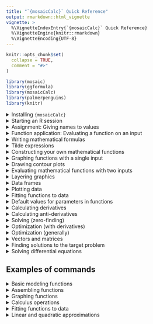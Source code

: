 ```yaml
---
title: "`{mosaicCalc}` Quick Reference"
output: rmarkdown::html_vignette
vignette: >
  %\VignetteIndexEntry{`{mosaicCalc}` Quick Reference}
  %\VignetteEngine{knitr::rmarkdown}
  %\VignetteEncoding{UTF-8}
---
```


```r
knitr::opts_chunk$set(
  collapse = TRUE,
  comment = "#>"
)
```

```r
library(mosaic)
library(ggformula)
library(mosaicCalc)
library(palmerpenguins)
library(knitr)
```

<details>
<summary>Installing `{mosaicCalc}`</summary>
First, install R and RStudio according to the instructions given by your instructor. Opening R or RStudio will present you with an "R console."

Then, you need to install the `{mosaicCalc}` software and a lot of related software. Do this from your R console:

```r
install.packages("mosaic", "ggformula", "mosaicCalc")
```

This will take some minutes, but the process is entirely automatic. 

You only need to install the packages once. If you switch to another computer, however, you may need to install the packages on that computer.
</details>

<details>
<summary>Starting an R session</summary>

When you sit down to work with `{mosaicCalc}`, you need to have an "R session" started. This is typically accomplished by clicking on the RStudio icon: 

![](www/rstudio-icon.png)

Alternatively, you may still have an R session open from your previous activities. 

Before you can use `{mosaicCalc}`, you need to tell R to access the software. This is done with

```r
library(mosaicCalc)
``` 

If you fail to do this, when you start using `{mosaicCalc}` functions you will encounter an error message in this format
```
Error in makeFun() : could not find function "makeFun"
```

To fix this, go back and run the `library(mosaicCalc)` command again.
</details>

<details>
<summary>Assignment: Giving names to values</summary>

* `x <- 2`
    - *What it does* Stores the value 2 under the name `x`
    - *Vocabulary* 
        - This is an ***assignment statement***
        - `<-` is the ***assignment operator***
        - Overall, the effect of the command is to ***assign a name to the value 2***
    - *Notes*
        - You make the left-pointing arrow by using the "less than" sign followed by a hyphen.
        - Your commands will be more readable if you put a space on either side of `<-`. But never put a space between the two characters in the arrow.
        - `2 <- x` might make sense to a human, but in R it will lead to an error message, "invalid(do_set) left-hand side to assignment." 
        - An assignment statement does not have any printed output, so there will be no indication of having done anything, other than the absence of error messages.

* `x` (or any other name)
    - *What it does* Provides the value previous stored under that name
    - *Vocabulary* ***Names*** are assigned to ***objects***.
    - *Notes* 
        - A name can be used as a complete command, with the result of printing to the screen the object stored under that name.
        - Valid names cannot contain spaces, or any punctuation character except `.` and `_`
        - Valid names cannot start with a numeral.
</details>

<!------------------------------------------>


<details>
<summary>Function application: Evaluating a function on an input</summary>

* `sqrt(3)` 
    - *What it does* The first example calculates $\sqrt{3}$. 
    - *Vocabulary*
        - `sqrt` is the name of a  ***function***
        - 3 is the input to the function `sin`. Another word for input is ***argument***. 
        - The parentheses surrounding the argument come after the function name. `sin(3)` causes the sine calculation to be carried out. 
    - *Notes*
        - Spaces are allowed just about anywhere, but not in the middle of a name.
        - If you capitalize one of the functions, you get an error message such as "could not find function \"Sin\"."
        - Later, you will write statements like `sqrt(x)`. For this to work, `x` must have been previously assigned to a value. If there is no such assignment, you'll get an error code such as "object \"x\" not found." 
</details>

<!---------------------------------->

<details>
<summary>Writing mathematical formulas</summary>

* `(3 + 7 * sin(2*pi*x)) / (x^2 - 4)` 
   - *What it does* Expresses a formula which would traditionally be written  $$\frac{3 + 7\,\sin(2 \pi x)}{x^2 - 4}$$
   - *Vocabulary*
       - The outer parentheses in `(3 + 7 * sin(2*pi*x))` are ***grouping parentheses***. Grouping parentheses do what you would expect: govern the order of the operations.
       - The parentheses following `sin` in `sin(2*pi*x)` are ***function evaluation parentheses***. These signal to R that you want to evaluate the function on the input contained inside the parentheses.
   - *Notes*
       - You can always identify function evaluation parentheses, since they will be immediately preceeded by the name of a function. Grouping parentheses are not preceeded by a function name.
       - You will use grouping parentheses more often in R than in traditional notation, because there is no use of superscripts or $\div$ in R. All commands are a line of typewriter characters.
       - Multiplication must be made explicit, using the `*` character.
       - Exponentiation is signified with the `^` character, as in `x^2`
       - Giving the above as a stand-alone calculator-style command will fail, unless you have previously assigned values to each of the names (e.g. `x`) used in the formula. Typically you will write formulas in ***tilde expressions***. (See below.)
</details>
<!---------------------------------->

<details>
<summary>Tilde expressions</summary>
A ***tilde expression*** is a special feature of R that let's you write down a mathematical expression without having the expression evaluated. We use tilde expressions to construct our own mathematical functions and for a handful of other, related purposes such as plotting.

* `y^2 + 3*y ~ y`
    - *What it does* A tilde expression does ***not*** cause any computation to be done. It is simply a way of writing down a mathematical relationship for use later on.
    - *Vocabulary*
        - The ***tilde*** is a character little used in English. It looks like <span style="font-size: 30pt;">~</span>. Most US keyboards place it in the upper-left key. 
        - There are two R expressions involved, one on the ***left-hand side*** of the tilde, the other on the ... need we say it? ... ***right-hand side***. In the example, `y^2 + 3*y` is the left-hand side and plain, ordinary `y` is on the right-hand side.
        - In R/mosaic, The translation of tilde into English is any of the following: "[left] is a function of [right]", or "[left] versus [right]" or "[left] depends on [right]". 
    - *Notes*
        - You will always use a tilde expression as an ***argument to a function***. It is merely a description of how the two sides are related and doesn't by itself cause any computation to be done. As such, you will never use it as a stand-alone command.
        - Many of the tilde expressions we use in *MOSAIC Calculus* will have more than one name in the right-hand side expression. The multiple names are separated by `+` or `&` (either will do). The `+` does not mean "add them," it's merely a way of saying "and." For instance, the right-hand side in `3*x*exp(y) ~ x + y"


</details>
<!---------------------------------->

<details>
<summary>Constructing your own mathematical functions</summary>

```r
g <- makeFun(2 + 3*x - 7*x^2 ~ .)
```

* `g <- makeFun(2 + 3*x - 7*x^2 ~ .)`
    - *What it does* Creates an R function named `g` corresponding to $g(x)\equiv 2 + 3x - 7\,x^2$
    - *Vocabulary* 
        - `makeFun()` is a ***function constructor***
        - The argument to `makeFun()` is a ***tilde expression***
    - *Notes*
        - A tilde expression is always centered on the special character named  "tilde": <span style="font-size: 30pt;">~</span>. Tilde expressions have a right side and a left side. 
        - For `makeFun()` the right side should be a simple period (`.`) 
        - Like all names, `makeFun()` is ***case sensitive***. So using `makefun` (note: lower-case `f` in `fun`) won't work.
        - If you use just the name of your function as a command, that is, `g`, you will get the output
    ```r
    g
    ```

    The first line tells you that you defined g as a function of x.  The second line tells the formula for it.  The third line is relevant only to advanced R programmers; you can ignore it. 
        
        
</details>

<!---------------------------------->

<details>
<summary>Graphing functions with a single input</summary>

* `slice_plot(exp(x) ~ x, bounds(x = -3 : 3))`
    - *What it does* Draws a graph of the function $e^x$ with the horizontal axis running from $-3 \leq x \leq 3$.
    - *Vocabulary* 
        - The first argument is a ***tilde expression***. This is a general pattern in `{mosaicCalc}` commands.
        - The second argument specifies the ***bounds*** to use in the graph, that is, the extent of the horizontal axis. This will **always** be in the form shown above: applying the `bounds()` function to a ***named argument***.
        - A named argument consists of two parts: a name and an R expression. In the example, the name is `x` and the R expression is $-3 : 3$. That R expression means "from -3 to 3." The colon (`:`) is essential punctuation; it's what separates grammatically the lower end of the bounds from the upper end. (For experienced R users: If you prefer to use the form `c(-3,3)` instead of the colon, that works. For specialized R programmers: The ordinary integer orientation of `:` is suspended within `bounds()` so the limits you give will be treated exactly.) 
        - The plotting function is called `slice_plot()` because we think of a function of one input as a slice of a multivariable surface, but we won’t get into that immediately.
    - *Notes*
        - Used as shown above, there will be **three consecutive closing parentheses** at the end of the command.
        - The argument to `bounds()` will always be named. That name should match the one on the right-hand side of the tilde expression. 
        - You will always use `:` to collect together the lower and upper bounds of the graphics frame. To graph the function from 0 to 10, you would replace the `-3:3` with `0:10`.
        - The extent of the vertical axis, that is, the ***range***, is determined automatically.
    - *Useful additional arguments* 
        - You can draw the function in a color by adding an additional argument, e.g. `color="blue"`. To see the full list of named colors in R, give the command `colors()` in a sandbox. (You need the empty parentheses, otherwise you'll be shown the software underlying the list of colors.) Notice that the color should always be in quotes, e.g. `"green"` or `"darkorchid"`.
        - You can draw a thicker curve with the `size` argument, for instance `size=2`.
        - If you want the curve to be semi-transparent, for instance so that you can see another curve underneath, use the argument `alpha = 0.2`. The alpha value can range from 0.0 (completely invisible) to 1.0 (completely opaque).
    - *Common mistakes*
        - If you type `slice_plot(exp(x)~x, bounds(-3:3)))` (leaving out the name `x` inside `bounds()`), you get an error of, "Bounds involves 0 variables, but function has 1"
        - If you type `slice_plot(exp(x)~x, bounds(t=-3:3))` (mismatching names in tilde expression and bounds), you get an error of, "Bounds has variable(s) t but function has argument(s) named x"
        - If you type `slice_plot(exp(x), bounds(x=-3:3))` (forgetting the `~x` in the tilde expression), you get an error of, "object 'x' not found"
        - If you type `slice_plot(exp(x)~x)`, you get an error of, "bounds must be specified when there is no preceeding layer."  Aside from the misspelling of preceding, this is telling the user that there wasn’t a previous graph to pull the bounds from, so you need to specify the bounds as an argument to `slice_plot()`.
        - If you leave out a closing parenthesis, you will get the admittedly cryptic error of, "Error in parse(text = x, keep.source = TRUE) : <text>:4:0: unexpected end of input 2:…" 

</details>
<!---------------------------------->
<details>
<summary>Drawing contour plots</summary>
In *MOSAIC Calculus*, we generally use a contour-plot format to display graphically a function with two inputs. This is done in much the same way as `slice_plot()`.

* `contour_plot(3 + 2*x - 4*y + 0.5*x*y ~ x & y, bounds(x=-5 : 5), y=0 : 10))`
    - *What it does* Draws a contour plot in a graphics frame with two dimensions.
    - *Vocabulary* Nothing here that you haven't seen in `slice_plot()`: tilde expression, bounds, ...
    - *Notes*
        - The tilde expression names two inputs on the right-hand side. Those names should match the ones in the left-hand side and in the arguments to `bounds()`.
        - The right-hand side of the tilde can be written either with `+` or `&`. Both have the same effect.
        - There are **two arguments** to `bounds()`, one for each of the two inputs to the function being plotted.
        - The input represented on the horizontal axis is determined by the first name in the arguments to `bounds()`. The vertical axis is set by the second name.
        - The extent of the bounds for one input doesn't need to match the extent for the other input. 
    - *Useful additional arguments* After the tilde expression and the `bounds()` statement, you can add additional named arguments, separated as always by commas, to customize your graph.
        - `skip = 0` Label every one of the contours, rather than the default of skipping one between labels.
        - `filled = FALSE` Don't color in the background. This is particularly useful when showing two or more graphical layers.
        - `contour_color = "blue"` (or any other color) Instead of using the function output level to determine the color of each contour, use just one color for all. This is useful when, for example, you want to show just the zero contour of each of two functions.
</details>
<!---------------------------------->
<details>
<summary>Evaluating mathematical functions with two inputs</summary>
When you use `makeFun()` to define a function of two inputs, the created function will take two arguments, one for each of the inputs. Those arguments are named and it is a good idea when evaluating the function you created using the names explicitly.

```r
h <- makeFun(x + 15*y - x*y ~ .)
```

* `h(y=3, x=2)`
    - *What it does* Evaluates the function $h()$ with the $x$ input set to 2 and the $y$ input set to 3.
    - *Vocabulary* 
        - ***Named inputs*** let you direct a value to a specific input.
    - *Notes*
        - The way we defined the example function `h()`, the first argument will be `x` and the second `y`. So you could perform the same evaluation as in the above command with `h(2, 3)`. But it's easy to forget or mistake the order of the arguments. Using the named-argument style makes it clearer which value is intended for which argument.
        - You may notice commands like `slice_plot(h(x=x, y=3) ~ x, bounds(x=-1:1))`. At first glance, this may look silly. What it means is that the $x$ argument to $h()$ will take on the set of values inside the bounds, which is itself written in terms of $x$.


</details>


<!---------------------------------->
<details>
<summary>Layering graphics</summary>
Sometimes you may want to compare two or more functions in the same graphics frame. You do this by drawing the individual functions in the usual way, but connecting the commands with a ***pipe***, signified by the token `%>%`

* `slice_plot(x^2 ~ x, bounds(x=-2:2)) %>% slice_plot(sin(x) ~ x, color="blue")`
    - *What it does* Overlays one graphics layer on another.
    - *Vocabulary* 
        - The `%>%` symbol is pronounced "***pipe***"
        - A command involving a pipe is called a ***pipeline***. Think of the calculation as flowing from one command to the next, left to right.
    - *Notes*
        - If you have specified the `bounds()` at an early stage in the pipeline, you don't need to specify it again in the later plotting commands. But, if you want, feel free to set the bounds explicitly. This is helpful if you want the graphics bounds to be different for the different layers.
        - It's a good idea to write a pipeline with one line for each stage, with the pipe symbol at the **end** of each stage. Like this:
    ```r
    slice_plot(x^2 ~ x, bounds(x=-2:2)) %>%
      slice_plot(sin(x) ~ x, color="blue")
    ```
        - You can add as many stages as you like to the pipeline. Each stage will add a new graphics layer. But remember that the last stage **should not** be followed by the pipe symbol.
</details>




<!---------------------------------->
<details>
<summary>Data frames</summary>
Essentially all of the data we use in this course is arranged as ***data frames***. (This is also true in statistics and data science generally.) A data frame is a rectangular array. Each column is called a **variable**, each row is a *case*. For instance, in a data frame about people, each row might be an individual person. The different variables record different aspects of that person: height, age, sex, state of residence, etc. All of the entries within a column must be the same kind of thing: a number for height, a postal abbreviation for state, and so on. There are three kinds of things you will do with data frames:

1. Look at them to orient yourself or browse. 
2. Access a variable.
3. **Wrangle** them, for example extracting a subset of cases or combining data from two different data frames. Data wrangling is an important skill, but it isn't the topic of this course. So when you need to wrangle data, we'll tell you how. 

For this course, almost all data will be provided by giving you the name of dataframes. Sometimes this name will be simple and in the usual form, e.g. `EbolaAll`. Other time, the name will be preceded with information about where the computer should look for the data, e.g. `palmerpenguins::penguins`. 

Some simple, helpful commands for orienting yourself to a data frame:
- `names(EbolaAll)` tells you the names of the columns in the data frame.
- `head(EbolaAll)` shows the first several rows.
- `DT::datatable(EbolaAll)` will show the entire data frame interactively, allowing you to page through the data.
- `help(EbolaAll)` displays documentation about the data frame.

Once you know the basic facts of a data frame---what the variable names are and what kind of thing each variable records---you are ready to use the data in your work. Two common tasks are (1) to plot one variable versus another and (2) to use the variables in some calculation, such as fitting a model. Both tasks use much the same syntax based on ***tilde expressions***. 

For instance: 

1. to plot the number of Ebola cases in Guinea versus date: `gf_point(Gcases ~ Date, data = EbolaAll)`. (See the "plotting data" section of this document.) The variable names (`Gcases` and `Date`) are used in the tilde expression, while the name of the data frame is specified in other argument, the named argument `data=`.
2. For model-fitting, see below.

</details>

<!---------------------------------->
<details>
<summary>Plotting data</summary>
There is one type of data graphic that we will be using in this course: the ***point plot*** (also known as a "scatter plot"). There are, of course, many other kinds of statistical graphics such as density plots, jittered plots, etc. which you will learn about in a statistics course, but we will not use them here.

A point plot always involves two variables from a data frame. To illustrate, consider the `palmerpenguins::penguins` data frame, where each case is a individual penguin.

```r
kable(penguins)
```

Suppose we want to look at flipper length versus body mass. The appropriate command is:
```r
gf_point(flipper_length_mm ~ body_mass_g, data = palmerpenguins::penguins)
```
Each row in the data frame generates one dot in the plot: the $y$ and $x$ coordinates of the dot are set by the value of the variables named in the tilde expression. $y$ is always the first name, on the left-hand side of the tilde.

There is a wide variety of ways to customize the plot: size, shape, transparency of the dots, etc. A statistics course can show you why you would want to use these modalities. For our purposes in this course, there are just three sorts of customizations:

1. Rather than a linear axis (the default), show the data using a log axis. The penguin data is not suitable for an example, because the linear axes work perfectly well. (All penguins are approximately the same size.) So, as an example, we'll use a very small data set from Robert Boyle's experiments around 1660 on the relationship bretween the pressure and volume of a gas (at constant temperature).

```r
# linear axes: the default
gf_point(pressure ~ volume, data = Boyle) 

# Log-log axes
gf_point(pressure ~ volume, data = Boyle) %>%
  gf_refine(scale_x_log10(), scale_y_log10())
```
To make a semi-log plot, use the `scale_y_log10()` and leave out the `scale_x_log10()` argument to `gf_refine(0)`.

Note: Log-log or semi-log axes are a valuable way to present data to a human reader, because the value of the variables for any point can be read directly from the axes. But sometimes your purpose is not to present data but to estimate a parameter in a power-law or exponential relationship. For the purpose of estimating parameters, better to make an ordinary plot with linear axes, but plot the log of the variable(s) rather than the variables themselves. For instance:

`gf_point(log(pressure) ~ log(volume), data = Boyle)`

2. Using color to display a third variable in a scatter plot. An example with the penguin data will suffice.

```r
gf_point(flipper_length_mm ~ body_mass_g, 
         data = palmerpenguins::penguins,
         color = ~ sex)
```
Notice the tilde before the variable name in the `color=` argument. You can also set the color to be a fixed values, e.g. `color="magenta"`.

3. Set the limits of an axis. Sometimes the upper and lower bounds on the axes selected by R are inappropriate for your purpose. When this is the case, you can set the limits yourself by piping the graphic to the `gf_lims()` function. For instance, the penguin graph above shows that females have somewhat smaller flipper length than males, and somewhat smaller weights as well. But because zero was not used as the lower limit of the axes, the plot overstates the sex differences. Including zero as an axis limit is often appropriate.

```r
gf_point(flipper_length_mm ~ body_mass_g, 
         data = palmerpenguins::penguins,
         color = ~ sex) %>%
  gf_lims(y=c(0,235), x=c(0,6500))

```

</details>




<!---------------------------------->
<details>
<summary>Fitting functions to data</summary>
Finding parameters to match a function to data can be a matter of trial and error. The `fitModel()` R/mosaic function can be used to polish a preliminary fit. 

For instance, as every chemistry student knows, Boyle's Law states that at constant temperature, pressure and volume are inversely related: $P = a V^{-1}$. Let's see how well Boyle's data matches his law by fitting a general power-law form $P = a V^{n}$ to his data.

At the core of `fitModel()` is a tilde expression that specifies the name of the function output (on the left side of the tilde) and a functional form written in terms of the names of the inputs to the function. Parameters are written using names. 

```r
mod <- fitModel(pressure ~ a*volume^n, data = Boyle)
```

The object created by `fitModel()` is a function of the variables on the right-hand side of the tilde expression, just `volume` here. You can use that mathematical function like any other that you create with `makeFun()` or the like. For instance:
```r
gf_point(pressure ~ volume, data = Boyle) %>%
  slice_plot(mod(volume) ~ volume, color="magenta")
```
But unlike other functions, you can interrogate the functions produced by `fitModel(0)` to see the numerical values of the parameters. This is done with the `coef()` function (as in "coefficients").

```r
coef(mod)
```
If Boyle had been able to measure and control the temperature in his experiments, he would have found that the parameter `a` is proportional to temperature.
</details>



<!---------------------------------->
<details>
<summary>Default values for parameters in functions</summary>
Suppose you were creating a function to represent the distance travelled by an object in free fall as a function of time from some initial point in time $t_0$. The mathematical relationship is $$\text{dist}(t) \equiv v_0 \left[\strut t - t_0\right] + \frac{1}{2} g \left[\strut t - t_0\right]^2$$

To evaluate this function, you need to know the three parameters $v_0, t_0,$ and $g$. On Earth, $g=-9.8$ meters/sec$^2$, but you may not know $v_0$ or $t_0$ until it comes time to use the function in some context. It's tempting to put in numerical values for the parameters to make the function easy to use. For instance, if the object starts from rest at time $t=0$, it would be tempting to make the R definition something like:

`dist <- makeFun(0*(t-0) - 9.8*(t-0)^2 / 2 ~ .)` or even `makeFun(-9.8*t^2 / 2 ~ .)`

A better practice is to create the function with the parameter names shown explicitly:

`dist <- makeFun(v0 * (t - t0) + g*(t-t0)^2/2 ~ .)`

Unfortunately, the resulting function will have four arguments which have to be specified every time you use it. A nice compromise is to assign ***default values*** for the parameters. For instance $t_0 = 0$ and $v_0 = 0$ and $g = -9.8$ meters/sec$^2$ would be sensible. 

You specify the default parameters by adding them as additional arguments after the tilde expression.

```r
dist <- makeFun(v0*(t-t0) + g*(t-t0)^2 / 2 ~ ., g=-9.8, v0=0, t0=0)
```

This way, you can use the function simply when the default parameters are appropriate, or modify them as needed. For instance, the free-fall distance over two seconds:

```r
on_Earth <- dist(2)
on_Mars  <- dist(2, g=-3.7)
```


</details>

<!---------------------------------->
<details>
<summary>Calculating derivatives</summary>
"Calculating a derivative" means to find the function that is the derivative of a specified function. In R/mosaic this can be done in exactly the same way that `makeFun()` works. For instance:
```r
df <- D(exp(t) * cos(t) ~ t)
df
slice_plot(df(t) ~ t, bounds(t=0:10))
```

The name on the right-hand side of the tilde expression will be the "with respect to" variable. If you want a second derivative, use and expression like `t + t` on the right-hand side. You can also calculate mixed partial derivatives with right-hand side expressions like `t & x`.

R/mosaic knows how to use both numerical and symbolic methods. To force the use of numerical methods, use `numD()` instead of `D()`.


</details>

<!---------------------------------->
<details>
<summary>Calculating anti-derivatives</summary>

Anti-derivatives can be computed with `antiD()`. For example:

```r
antiD(sin(omega*t) ~ t)
```
R/mosaic knows only a few symbolic anti-derivatives. When it doesn't know the symbolic form, the function produced by `antiD()` will use numerical methods.

</details>

<!---------------------------------->
<details>
<summary>Solving (zero-finding)</summary>
"Solving" means to find an input $x^\star$ that will generate an output of $v$ from $f(x)$. That is, the answer $x^\star$ will give $f(x^\star) = v$. There may be no solutions, one solutions, several or many solutions. 

In R/mosaic, solving is implemented as the `Zeros()` function. `Zeros()` looks for solutions where $f(x^\star) = 0$, but any solution problem, regardless of $v$, can be placed in this form. 

`Zeros()` is used in the same way as many other R/mosaic functions: the first argument is a tilde expression, the second is a bounds. The output will be a data-frame with the solutions found.  For instance, here we find the inputs to $\sin(x)$ that produce an output of 0.5. Notice that we have created a new function ($\sin(x) - 0.5$) whose output will be zero at the solutions we seek. 

```r
solutions <- Zeros(sin(x) - 0.5 ~ x, bounds(x=0:10))
slice_plot(sin(x) ~ x, bounds(x=0:10)) %>%
  gf_point(0.5 ~ x, data = solutions)
solutions
```
</details>
<!---------------------------------->
<details>
<summary>Optimization (with derivatives)</summary>

In optimization, you have an objective function $f(x)$ and you seek the argmin(s) or argmax(es). The textbook introduces optimization using a technique involving differentiating and solving, that is, finding $x^\star$ such that $\partial_x f(x^\star) = 0$. We'll illustrate with a made-up function:

```r
f <- rfun(~ x, seed=943) # a random function
slice_plot(f(x) ~ x, bounds(x=-5:5))
```           
It's so easy to spot the argmins and argmaxes from a graph that it's reasonable to wonder why we need derivatives and solving to do it. The answer is that we are helping you establish a conceptual foundation for more interesting optimization problems where you can't just look at a graph. So let's step through the problem formally using derivatives.

1. Construct the derivative of the objective function with respect to its argument.
```r
df <- D(f(x) ~ x)
```
If there were symbolic parameters in your definition of $f()$, you would need to resolve them at this point, assigning the parameters definite numerical values.
2. Find the zeros of the derivative function:
```r
dzeros <- Zeros(df(x) ~ x, bounds(x=-5:5))
dzeros
```
The output of `Zeros()` has two columns. The first lists the solutions, the second gives the value of the function at those solutions. Note that the function output is very close to zero, there's not really any information there. And there's nothing that tells you whether a given $x$ is an argmax or an argmin. Of course, you could figure this out by referring to the graph of $f(x)$ itself, but let's be a little more formal by extracting this information from `dzeros`, `f()`, and the second derivative of `f()`. To do this, we introduce a new function, `mutate()`, that operates on data frames. And we'll need the second derivative $\partial_{xx}f()$ to establish whether the function is concave up or down at the solutions found.
```r
ddf <- D(f(x) ~ x & x)
```

Here's where `mutate()` comes in, allowing us to apply the functions `f()` and `ddf()` to the `x` values in the solution. The first command might look strange. It means, "Take the old data frame `dzeros`, add some new columns to it using `mutate()`, and then calling the new data frame by the old name `dzeros`.

```r
dzeros <- dzeros %>%
  mutate(val = f(x), convexity = sign(ddf(x)))
dzeros
```
From the sign of the convexity at the solutions $x$, you can tell immediately which rows correspond to an argmin (positive convexity) and which to an argmax (negative convexity).

For fun, we can graph our findings on top of the function $f()$ to confirm that we have things right:

```r
slice_plot(f(x) ~ x, bounds(x=-5:5)) %>%
  gf_point(val ~ x, data = dzeros, color= ~ convexity)
```
</details>

<details>
<summary>Optimization (generally)</summary>

Optimization is such an important procedure that clever algorithms to handle all sorts of difficulties has been invented. This is an extensive topic in its own right, but for simplicity, R/mosaic provides a function `argM()` that works with functions with multiple inputs, pretty much automatically. It's called `argM()` because it returns both argmins and argmaxes, along with some supplemental information.

```r
argM(f(x) ~ x, bounds(x=-5:5))
```
`argM()` will not necessarily find **all** the local argmins and argmaxes. But it also works for functions with multiple inputs.


```r
f2 <- makeFun(x*sin(sqrt(3+x))*(1+cos(y))-y ~ .)
solns <- argM(f2(x, y) ~ x & y, bounds(x=c(-3,3), y=c(-3,3)))
solns
```

```r
contour_plot(f2(x,y) ~ x & y, bounds(x=c(-3,3), y=c(-3,3))) %>%
  gf_point(y ~ x, data = solns, color="red")
```
</details>

<details>
<summary>Vectors and matrices</summary>
To be released.
</details>
<!---------------------------------->
<details>
<summary>Finding solutions to the target problem</summary>
To be released.
</details>

<!---------------------------------->
<details>
<summary>Solving differential equations</summary>
To be released.
</details>


<!---------------------------------->

## Examples of commands

<details>
<summary>Basic modeling functions</summary>

```r
identity_fun  <- makeFun(x ~ x)
constant_fun  <- makeFun(1 ~ x)
straight_line <- makeFun(m*x + b ~ x, b=0, m=1)
exponential   <- makeFun(exp(k * x) ~ x, k=1)
power_law     <- makeFun(x^p ~ x, p = 1/2)
sinusoid      <- makeFun(2*pi*(t-t0)/P ~ t, P=2, t0=0)
logarithm     <- makeFun(log(x, base=exp(1)) ~ x)
gaussian      <- makeFun(dnorm(x, mean, sd) ~ x, mean=0, sd=1)
sigmoid       <- makeFun(pnorm(x, mean, sd) ~ x, mean=0, sd=1)

identity_fun(3)
constant_fun(3)
power_law(3)
```
</details>

<!------------------->
<details>
<summary>Assembling functions</summary>

```r
# Linear combination (example)
f <- makeFun(a0 + a1*exp(k * x) ~ ., a0=30, a1=150, k=-0.5)
# Product (example)
g <- makeFun(dnorm(x, mean=0, sd=3) * sin(2*pi*t/P) ~ ., P=3)
# Composition (example)
h <- makeFun(exp(sin(2*pi*t/P) ~ x) ~ ., P = 3)
```

</details>
<!------------------->
<details>
<summary>Graphing functions</summary>

```r
slice_plot(dnorm(x, mean=1, sd=2) ~ x, 
           bounds(x=-5:5))
contour_plot(dnorm(x, mean=1, sd=2) * pnorm(y, mean=-3, sd=1) ~ x + y,
             bounds(x=-5:5, y=-5:5))

```
</details>

<!------------------->
<details>
<summary>Calculus operations</summary>


```r
f <- makeFun(exp(-0.5*x) * sin(2*pi*x/3) ~ .)
df <- D(f(x) ~ x)
slice_plot(df(x) ~ x, bounds(x=-5:5)) %>%
  slice_plot(f(x) ~ x, bounds(x=-5:5), color="orange3")
```

```r
f <- makeFun(dnorm(x, mean=1, sd=2) ~ .)
F <- antiD(f(x) ~ x)
slice_plot(F(x) ~ x, bounds(x=-5:5)) %>%
  slice_plot(f(x) ~ x, color="orange3")
# Set "constant of integration"
slice_plot(F(x) ~ x, bounds(x=-5:5)) %>%
  slice_plot(f(x) ~ x, color="orange3") %>%
  slice_plot(F(x, C=0.25) ~ x, color="green")
# Definite integral
F(5) - F(-5)
```

```r
f <- makeFun(exp(sin(2*pi*x/3)) - 0.5 ~ .)
Zeros <- findZeros(f(x) ~ x, near=0, within=5)
Zeros
slice_plot(f(x) ~ x, bounds(x=-5:5)) %>%
  gf_hline(yintercept=0, color="orange3") %>%
  gf_vline(xintercept= ~ x, color="dodgerblue", data=Zeros)
```
</details>

<!------------->
<details>
<summary>Fitting functions to data</summary>

Use `fitModel()` to fit a function of one variable to data. 

* The tilde expression uses the names in the data frame.
* Response variable on left of tilde, formula for function on right.
* Give starting values for any nonlinear parameters (e.g. $k$ in $e^kt$ or $P$ in $\sin(\frac{2\pi}{P} t).


```r
gf_point(temp ~ time, data = CoolingWater)
# Eyeball half-life at 25
k0 <- -log(2)/25
mod <- fitModel(temp ~ A + B*exp(-k*time), data=CoolingWater,
                start=list(k=k0))
Plot <- gf_point(temp ~ time, data = CoolingWater) %>%
  slice_plot(mod(time) ~ time, color="dodgerblue", alpha=0.25, size=2) 
```
</details>

<!-------------->

<details>
<summary>Linear and quadratic approximations</summary>

Approximate a function $f(x)$ around a selected point $x=x_0$.

```r
f <- makeFun(exp(-0.5*x)*sin(2*pi*x/3) ~ .)

df <- D(f(x) ~ x)
center_fun_on <- 0.9
ddf <- D(df(x) ~ x) # alternatively, D(f(x) ~ x + x)
lin_approx <- makeFun(f(x0) + df(x0)*(x-x0) ~ x, x0 = center_fun_on)
quad_approx <- makeFun(lin_approx(x) + 0.5*ddf(x0)*(x-x0)^2 ~ x, x0 = center_fun_on)
slice_plot(f(x) ~ x, bounds(x=0:1.5), size=2) %>%
  slice_plot(lin_approx(x) ~ x, color="blue") %>%
  slice_plot(quad_approx(x) ~ x, bounds(x=0:1.5), color="orange") %>%
  gf_vline(xintercept = center_fun_on, alpha=0.2, color="yellow", size=3)
```

</details>


